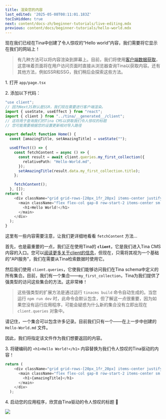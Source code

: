 ```yaml
---
title: 渲染您的内容
last_edited: '2025-05-08T08:11:01.183Z'
tocIsHidden: true
next: content/docs-zh/beginner-tutorials/live-editing.mdx
previous: content/docs/beginner-tutorials/hello-world.mdx
---
```


现在我们已经在Tina中创建了令人惊叹的“Hello world”内容，我们需要将它显示在我们的网站上！

> 有几种方法可以将内容渲染到屏幕上。目前，我们将使用[客户端数据获取]()，这意味着页面将在用户访问页面时直接从浏览器查询Tina以获取内容。还有其他方法，例如SSR和SSG，我们稍后会探索这些方法。

1\. 打开 `app/page.tsx`

2\. 添加以下代码：

```typescript
"use client";
// 因为NextJS默认是SSR，我们现在需要进行客户端渲染。
import { useState, useEffect } from "react";
import { client } from "../tina/__generated__/client";
// 这将用于查询我们的Tina CMS以获取我们令人惊叹的标题
// 您可能需要根据您的设置更新相对导入路径

export default function Home() {
  const [amazingTitle, setAmazingTitle] = useState("");

  useEffect(() => {
    const fetchContent = async () => {
      const result = await client.queries.my_first_collection({
        relativePath: "Hello-World.md",
      });
      setAmazingTitle(result.data.my_first_collection.title);
    };

    fetchContent();
  }, []);
return (
    <div className="grid grid-rows-[20px_1fr_20px] items-center justify-items-center min-h-screen p-8 pb-20 gap-16 sm:p-20 font-(family-name:--font-geist-sans)">
      <main className="flex flex-col gap-8 row-start-2 items-center sm:items-start">
        <h1>Hello World!</h1>
      </main>
    </div>
  );
}
```

这里有一些内容需要注意，让我们更详细地看看 `fetchContent` 方法...

首先，也是最重要的一点，我们正在使用Tina的 **`client`**，它是我们进入Tina CMS内容的入口。您可以[阅读更多关于client的信息]()，但现在，只需将其视为一个基础的“API服务”，我们在需要从Tina检索数据时使用它。

然后我们使用 `client.queries`，它使我们能够访问我们在Tina schema中定义的所有集合。目前，我们有一个集合——`my_first_collection`，Tina为我们提供了强类型的访问这些集合的方法。这非常棒！

> 这些强类型的扩展方法是通过运行 `tinacms build` 命令自动生成的。当您运行 `npm run dev` 时，此命令会默认包含，但了解这一点很重要，因为如果您没有运行应用程序，可能会疑惑为什么新的集合没有立即出现在 `client.queries` 对象中。

请记住，一个集合可以包含许多记录。目前我们只有一个——在上一步中创建的 `Hello-World.md` 文件。

因此，我们将指定该文件作为我们想要返回的内容。

3\. 将硬编码的 `<h1>Hello World!</h1>` 内容替换为我们令人惊叹的Tina驱动的内容！

```typescript
return (
    <div className="grid grid-rows-[20px_1fr_20px] items-center justify-items-center min-h-screen p-8 pb-20 gap-16 sm:p-20 font-(family-name:--font-geist-sans)">
      <main className="flex flex-col gap-8 row-start-2 items-center sm:items-start">
        <h1>{amazingTitle}</h1>
      </main>
    </div>
  );
```

4\. 启动您的应用程序，欣赏由Tina驱动的令人惊叹的标题 🥳

![](</gif/Untitled video - Made with Clipchamp (8).gif>)